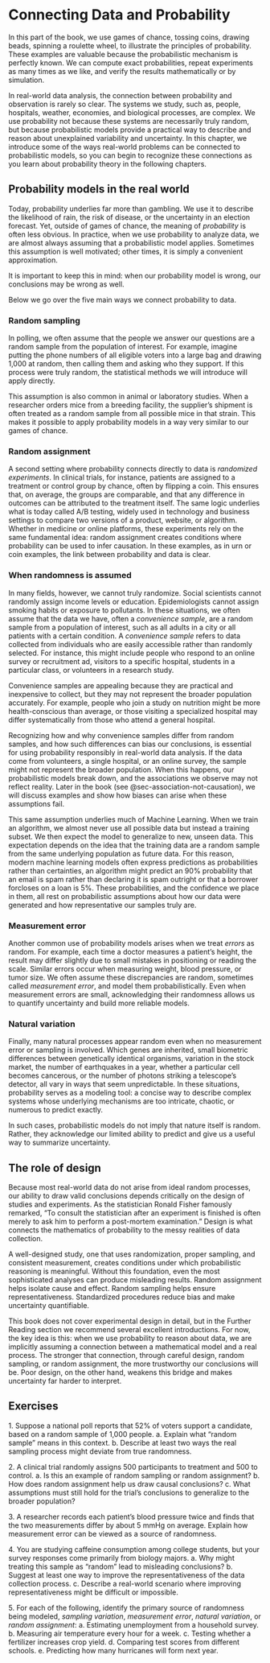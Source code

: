 # Connecting Data and Probability

In this part of the book, we use games of chance, tossing coins, drawing beads, spinning a roulette wheel, to illustrate the principles of probability. These examples are valuable because the probabilistic mechanism is perfectly known. We can compute exact probabilities, repeat experiments as many times as we like, and verify the results mathematically or by simulation.

In real-world data analysis, the connection between probability and observation is rarely so clear. The systems we study, such as, people, hospitals, weather, economies, and biological processes, are complex. We use probability not because these systems are necessarily truly random, but because probabilistic models provide a practical way to describe and reason about unexplained variability and uncertainty. In this chapter, we introduce some of the ways real-world problems can be connected to probabilistic models, so you can begin to recognize these connections as you learn about probability theory in the following chapters.

## Probability models in the real world

Today, probability underlies far more than gambling. We use it to describe the likelihood of rain, the risk of disease, or the uncertainty in an election forecast. Yet, outside of games of chance, the meaning of *probability* is often less obvious. In practice, when we use probability to analyze data, we are almost always assuming that a probabilistic model applies. Sometimes this assumption is well motivated; other times, it is simply a convenient approximation.

It is important to keep this in mind: when our probability model is wrong, our conclusions may be wrong as well.

Below we go over the five main ways we connect probability to data.

### Random sampling

In polling, we often assume that the people we answer our questions are a random sample from the population of interest. For example, imagine putting the phone numbers of all eligible voters into a large bag and drawing 1,000 at random, then calling them and asking who they support. If this process were truly random, the statistical methods we will introduce will apply directly.

This assumption is also common in animal or laboratory studies. When a researcher orders mice from a breeding facility, the supplier's shipment is often treated as a random sample from all possible mice in that strain. This makes it possible to apply probability models in a way very similar to our games of chance.

### Random assignment

A second setting where probability connects directly to data is *randomized experiments*. In clinical trials, for instance, patients are assigned to a treatment or control group by chance, often by flipping a coin. This ensures that, on average, the groups are comparable, and that any difference in outcomes can be attributed to the treatment itself. The same logic underlies what is today called A/B testing, widely used in technology and business settings to compare two versions of a product, website, or algorithm. Whether in medicine or online platforms, these experiments rely on the same fundamental idea: random assignment creates conditions where probability can be used to infer causation. In these examples, as in urn or coin examples, the link between probability and data is clear.

### When randomness is assumed

In many fields, however, we cannot truly randomize. Social scientists cannot randomly assign income levels or education. Epidemiologists cannot assign smoking habits or exposure to pollutants. In these situations, we often assume that the data we have, often a *convenience sample*, are a random sample from a population of interest, such as all adults in a city or all patients with a certain condition. A *convenience sample* refers to data collected from individuals who are easily accessible rather than randomly selected. For instance, this might include people who respond to an online survey or recruitment ad, visitors to a specific hospital, students in a particular class, or volunteers in a research study. 

Convenience samples are appealing because they are practical and inexpensive to collect, but they may not represent the broader population accurately. For example, people who join a study on nutrition might be more health-conscious than average, or those visiting a specialized hospital may differ systematically from those who attend a general hospital. 

Recognizing how and why convenience samples differ from random samples, and how such differences can bias our conclusions, is essential for using probability responsibly in real-world data analysis. If the data come from volunteers, a single hospital, or an online survey, the sample might not represent the broader population. When this happens, our probabilistic models break down, and the associations we observe may not reflect reality. Later in the book (see @sec-association-not-causation), we will discuss examples and show how biases can arise when these assumptions fail.

This same assumption underlies much of Machine Learning. When we train an algorithm, we almost never use all possible data but instead a training subset. We then expect the model to generalize to new, unseen data. This expectation depends on the idea that the training data are a random sample from the same underlying population as future data. For this reason, modern machine learning models often express predictions as probabilities rather than certainties, an algorithm might predict an 90% probability that an email is spam rather than declaring it is spam outright or that a borrower forcloses on a loan is 5%. These probabilities, and the confidence we place in them, all rest on probabilistic assumptions about how our data were generated and how representative our samples truly are.

### Measurement error

Another common use of probability models arises when we treat *errors* as random. For example, each time a doctor measures a patient's height, the result may differ slightly due to small mistakes in positioning or reading the scale. Similar errors occur when measuring weight, blood pressure, or tumor size. We often assume these discrepancies are random, sometimes called *measurement error*, and model them probabilistically. Even when measurement errors are small, acknowledging their randomness allows us to quantify uncertainty and build more reliable models.

### Natural variation

Finally, many natural processes appear random even when no measurement error or sampling is involved. Which genes are inherited, small biometric differences between genetically identical organisms, variation in the stock market, the number of earthquakes in a year, whether a particular cell becomes cancerous, or the number of photons striking a telescope’s detector, all vary in ways that seem unpredictable. In these situations, probability serves as a modeling tool: a concise way to describe complex systems whose underlying mechanisms are too intricate, chaotic, or numerous to predict exactly.

In such cases, probabilistic models do not imply that nature itself is random. Rather, they acknowledge our limited ability to predict and give us a useful way to summarize uncertainty.

## The role of design

Because most real-world data do not arise from ideal random processes, our ability to draw valid conclusions depends critically on the design of studies and experiments. As the statistician Ronald Fisher famously remarked, "To consult the statistician after an experiment is finished is often merely to ask him to perform a post-mortem examination." Design is what connects the mathematics of probability to the messy realities of data collection.

A well-designed study, one that uses randomization, proper sampling, and consistent measurement, creates conditions under which probabilistic reasoning is meaningful. Without this foundation, even the most sophisticated analyses can produce misleading results. Random assignment helps isolate cause and effect. Random sampling helps ensure representativeness. Standardized procedures reduce bias and make uncertainty quantifiable.

This book does not cover experimental design in detail, but in the Further Reading section we recommend several excellent introductions. For now, the key idea is this: when we use probability to reason about data, we are implicitly assuming a connection between a mathematical model and a real process. The stronger that connection, through careful design, random sampling, or random assignment, the more trustworthy our conclusions will be. Poor design, on the other hand, weakens this bridge and makes uncertainty far harder to interpret.


## Exercises

1\. Suppose a national poll reports that 52% of voters support a candidate, based on a random sample of 1,000 people.
   a. Explain what "random sample" means in this context.
   b. Describe at least two ways the real sampling process might deviate from true randomness.
   
2\. A clinical trial randomly assigns 500 participants to treatment and 500 to control.
   a. Is this an example of random sampling or random assignment?
   b. How does random assignment help us draw causal conclusions?
   c. What assumptions must still hold for the trial's conclusions to generalize to the broader population?

3\. A researcher records each patient's blood pressure twice and finds that the two measurements differ by about 5 mmHg on average. Explain how measurement error can be viewed as a source of randomness.

4\. You are studying caffeine consumption among college students, but your survey responses come primarily from biology majors.
   a. Why might treating this sample as "random" lead to misleading conclusions?
   b. Suggest at least one way to improve the representativeness of the data collection process.
   c. Describe a real-world scenario where improving representativeness might be difficult or impossible.

5\. For each of the following, identify the primary source of randomness being modeled,  *sampling variation*, *measurement error*, *natural variation*, or *random assignment*:
   a. Estimating unemployment from a household survey.
   b. Measuring air temperature every hour for a week.
   c. Testing whether a fertilizer increases crop yield.
   d. Comparing test scores from different schools.
   e. Predicting how many hurricanes will form next year.

